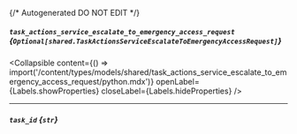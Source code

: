 {/* Autogenerated DO NOT EDIT  */}

##### `task_actions_service_escalate_to_emergency_access_request` *{`Optional[shared.TaskActionsServiceEscalateToEmergencyAccessRequest]`}*

<Collapsible content={() => import('/content/types/models/shared/task_actions_service_escalate_to_emergency_access_request/python.mdx')} openLabel={Labels.showProperties} closeLabel={Labels.hideProperties} />


---
##### `task_id` *{`str`}*


